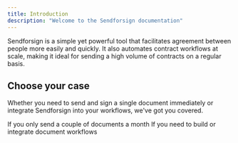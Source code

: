 ```yaml
---
title: Introduction
description: "Welcome to the Sendforsign documentation"
---
```


Sendforsign is a simple yet powerful tool that facilitates agreement between people more easily and quickly.
It also automates contract workflows at scale, making it ideal for sending a high volume of contracts on a regular basis.

## Choose your case

Whether you need to send and sign a single document immediately or integrate Sendforsign into your workflows,
we've got you covered.

<CardGroup cols={2}>
  <Card
    title="Zero-Setup Documents"
    icon="file-contract"
    href="essentials/first"
  >
    If you only send a couple of documents a month
  </Card>
  <Card
    title="Integrations and API"
    icon="file-import"
    href="api-reference"
  >
    If you need to build or integrate document workflows
  </Card>
</CardGroup>
